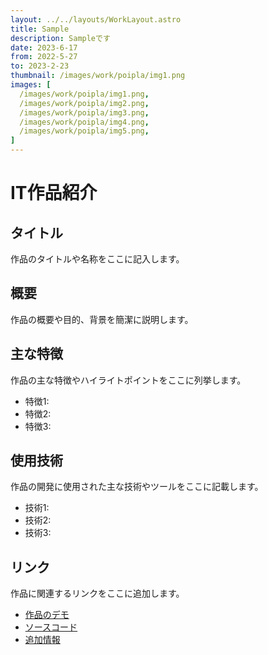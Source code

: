 ```yaml
---
layout: ../../layouts/WorkLayout.astro
title: Sample
description: Sampleです
date: 2023-6-17
from: 2022-5-27
to: 2023-2-23
thumbnail: /images/work/poipla/img1.png
images: [
  /images/work/poipla/img1.png,
  /images/work/poipla/img2.png,
  /images/work/poipla/img3.png,
  /images/work/poipla/img4.png,
  /images/work/poipla/img5.png,
]
---
```


# IT作品紹介

## タイトル

作品のタイトルや名称をここに記入します。

## 概要

作品の概要や目的、背景を簡潔に説明します。

## 主な特徴

作品の主な特徴やハイライトポイントをここに列挙します。

- 特徴1: 
- 特徴2: 
- 特徴3: 

## 使用技術

作品の開発に使用された主な技術やツールをここに記載します。

- 技術1:
- 技術2:
- 技術3:

## リンク

作品に関連するリンクをここに追加します。

- [作品のデモ](デモのURL)
- [ソースコード](ソースコードのURL)
- [追加情報](追加情報のURL)

